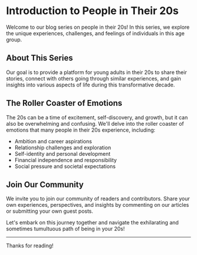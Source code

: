 # Introduction to People in Their 20s

Welcome to our blog series on people in their 20s! In this series, we explore
the unique experiences, challenges, and feelings of individuals in this age
group.

## About This Series

Our goal is to provide a platform for young adults in their 20s to share their stories, connect with others going through similar experiences, and gain insights into various aspects of life during this transformative decade.

## The Roller Coaster of Emotions

The 20s can be a time of excitement, self-discovery, and growth, but it can also be overwhelming and confusing. We'll delve into the roller coaster of emotions that many people in their 20s experience, including:

- Ambition and career aspirations
- Relationship challenges and exploration
- Self-identity and personal development
- Financial independence and responsibility
- Social pressure and societal expectations

## Join Our Community

We invite you to join our community of readers and contributors. Share your own experiences, perspectives, and insights by commenting on our articles or submitting your own guest posts.

Let's embark on this journey together and navigate the exhilarating and sometimes tumultuous path of being in your 20s!

---

Thanks for reading!
